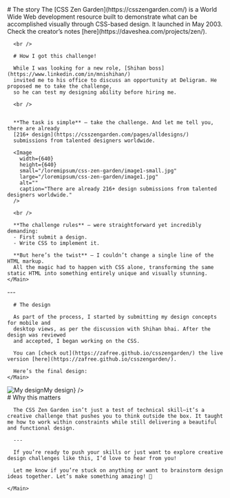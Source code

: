 
<Content>
  <Row center>
    <Main>
      # The story
      The [CSS Zen Garden](https://csszengarden.com/) is a World Wide Web development resource 
      built to demonstrate what can be accomplished visually through CSS-based design.
      It launched in May 2003. Check the creator’s notes [here](https://daveshea.com/projects/zen/).

      <br />

      # How I got this challenge!
      
      While I was looking for a new role, [Shihan boss](https://www.linkedin.com/in/mnishihan/) 
      invited me to his office to discuss an opportunity at Deligram. He proposed me to take the challenge, 
      so he can test my designing ability before hiring me.

      <br />


      **The task is simple** — take the challenge. And let me tell you, there are already 
      [216+ design](https://csszengarden.com/pages/alldesigns/) 
      submissions from talented designers worldwide.

      <Image
        width={640}
        height={640}
        small="/loremipsum/css-zen-garden/image1-small.jpg"
        large="/loremipsum/css-zen-garden/image1.jpg"
        alt=""
        caption="There are already 216+ design submissions from talented designers worldwide."
      />

      <br />

      **The challenge rules** — were straightforward yet incredibly demanding:
      - First submit a design.
      - Write CSS to implement it.

      **But here’s the twist** — I couldn’t change a single line of the HTML markup. 
      All the magic had to happen with CSS alone, transforming the same static HTML into something entirely unique and visually stunning.
    </Main>
  </Row>
  <Row center>
    <Main>
      --- 

      # The design

      As part of the process, I started by submitting my design concepts for mobile and 
      desktop views, as per the discussion with Shihan bhai. After the design was reviewed 
      and accepted, I began working on the CSS.

      You can [check out](https://zafree.github.io/csszengarden/) the live version [here](https://zafree.github.io/csszengarden/).

      Here’s the final design: 
    </Main>
  </Row>
  <Row center>
    <Main full>
      <Image
        width={1200}
        height={600}
        small="/loremipsum/css-zen-garden/thumb-small.jpg"
        large="/loremipsum/css-zen-garden/thumb.jpg"
        alt="My design"
        caption={<Link href={`https://zafree.github.io/csszengarden/`} target='_blank'>My design</Link>}
      />
    </Main>
  </Row>
  <Row center>
    <Main>
      # Why this matters
      
      The CSS Zen Garden isn’t just a test of technical skill—it’s a creative challenge that pushes you to think outside the box. It taught me how to work within constraints while still delivering a beautiful and functional design.

      --- 
      
      If you’re ready to push your skills or just want to explore creative design challenges like this, I’d love to hear from you!

      Let me know if you’re stuck on anything or want to brainstorm design ideas together. Let’s make something amazing! 🚀
      
    </Main>
  </Row>
</Content>

